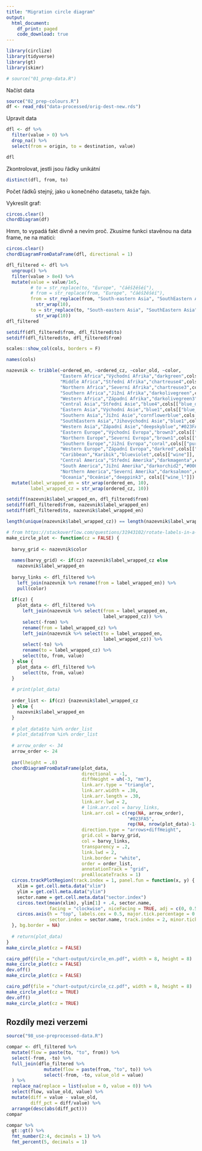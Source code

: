 ```yaml
---
title: "Migration circle diagram"
output:
  html_document:
    df_print: paged
    code_download: true
---
```


```r
library(circlize)
library(tidyverse)
library(gt)
library(skimr)
```

```r
# source("01_prep-data.R")
```


Načíst data

```r
source("02_prep-colours.R")
df <- read_rds("data-processed/orig-dest-new.rds")
```

Upravit data

```r
dfl <- df %>% 
  filter(value > 0) %>% 
  drop_na() %>% 
  select(from = origin, to = destination, value)
```


```r
dfl
```

Zkontrolovat, jestli jsou řádky unikátní 

```r
distinct(dfl, from, to)
```

Počet řádků stejný, jako u konečného datasetu, takže fajn.

Vykreslit graf:

```r
circos.clear()
chordDiagram(df)
```


Hmm, to vypadá fakt divně a nevím proč. Zkusíme funkci stavěnou na data frame, ne na matici:

```r
circos.clear()
chordDiagramFromDataFrame(dfl, directional = 1)
```


```r
dfl_filtered <- dfl %>% 
  ungroup() %>% 
  filter(value > 8e4) %>% 
  mutate(value = value/1e5,
         # to = str_replace(to, "Europe", "čáěšžěšéí"),
         # from = str_replace(from, "Europe", "čáěšžěšéí"),
         from = str_replace(from, "South-eastern Asia", "SouthEastern Asia") %>%
           str_wrap(10),
         to = str_replace(to, "South-eastern Asia", "SouthEastern Asia") %>% 
           str_wrap(10))
dfl_filtered
```


```r
setdiff(dfl_filtered$from, dfl_filtered$to)
setdiff(dfl_filtered$to, dfl_filtered$from)
```

```r
scales::show_col(cols, borders = F)
```

```r
names(cols)
```


```r
nazevnik <- tribble(~ordered_en, ~ordered_cz, ~color_old, ~color,
                    "Eastern Africa","Východní Afrika","darkgreen",cols[["yellow"]],
                    "Middle Africa","Střední Afrika","chartreuse4",cols[["yellow_l"]],
                    "Northern Africa","Severní Afrika","chartreuse3",cols[["orange"]],
                    "Southern Africa","Jižní Afrika","darkolivegreen",cols[["orange_l"]],
                    "Western Africa","Západní Afrika","darkolivegreen3","#e6bd33",
                    "Central Asia","Střední Asie","blue4",cols[["blue_dark"]],
                    "Eastern Asia","Východní Asie","blue1",cols[["blue_dark_l"]],
                    "Southern Asia","Jižní Asie","cornflowerblue",cols[["blue_light_l"]],
                    "SouthEastern Asia","Jihovýchodní Asie","blue1",cols[["blue_light"]],
                    "Western Asia","Západní Asie","deepskyblue","#023FA5",
                    "Eastern Europe","Východní Evropa","brown3",cols[["brown_l"]],
                    "Northern Europe","Severní Evropa","brown1",cols[["brown"]],
                    "Southern Europe","Jižní Evropa","coral",cols[["purple"]],
                    "Western Europe","Západní Evropa","darkred",cols[["purple_l"]],
                    "Caribbean","Karibik","blueviolet",cols[["wine"]],
                    "Central America","Střední Amerika","darkmagenta",cols[["green_l"]],
                    "South America","Jižní Amerika","darkorchid2","#006600",
                    "Northern America","Severní Amerika","darksalmon",cols[["green"]],
                    "Oceania","Oceánie","deeppink3", cols[["wine_l"]]) %>% 
  mutate(label_wrapped_en = str_wrap(ordered_en, 10),
         label_wrapped_cz = str_wrap(ordered_cz, 10))

setdiff(nazevnik$label_wrapped_en, dfl_filtered$from)
setdiff(dfl_filtered$from, nazevnik$label_wrapped_en)
setdiff(dfl_filtered$to, nazevnik$label_wrapped_en)

```

```r
length(unique(nazevnik$label_wrapped_cz)) == length(nazevnik$label_wrapped_cz)
```


```r
# from https://stackoverflow.com/questions/31943102/rotate-labels-in-a-chorddiagram-r-circlize
make_circle_plot <- function(cz = FALSE) {
  
  barvy_grid <- nazevnik$color
  
  names(barvy_grid) <- if(cz) nazevnik$label_wrapped_cz else
    nazevnik$label_wrapped_en
  
  barvy_links <- dfl_filtered %>% 
    left_join(nazevnik %>% rename(from = label_wrapped_en)) %>% 
    pull(color)
  
  if(cz) {
    plot_data <- dfl_filtered %>% 
      left_join(nazevnik %>% select(from = label_wrapped_en, 
                                    label_wrapped_cz)) %>% 
      select(-from) %>%
      rename(from = label_wrapped_cz) %>% 
      left_join(nazevnik %>% select(to = label_wrapped_en,
                                    label_wrapped_cz)) %>% 
      select(-to) %>%
      rename(to = label_wrapped_cz) %>% 
      select(to, from, value)
  } else {
    plot_data <- dfl_filtered %>% 
      select(to, from, value)
  }
  
  # print(plot_data)
  
  order_list <- if(cz) {nazevnik$label_wrapped_cz
  } else {
    nazevnik$label_wrapped_en
  }
  
  # plot_data$to %in% order_list
  # plot_data$from %in% order_list
  
  # arrow_order <- 34
  arrow_order <- 24
  
  par(lheight = .8)
  chordDiagramFromDataFrame(plot_data,
                            directional = -1,
                            diffHeight = uh(-3, "mm"),
                            link.arr.type = "triangle",
                            link.arr.width = .30,
                            link.arr.length = .30,
                            link.arr.lwd = 2,
                            # link.arr.col = barvy_links,
                            link.arr.col = c(rep(NA, arrow_order),
                                             "#023FA5",
                                             rep(NA, nrow(plot_data)-1-arrow_order)),
                            direction.type = "arrows+diffHeight",
                            grid.col = barvy_grid,
                            col = barvy_links,
                            transparency = .2,
                            link.lwd = 2,
                            link.border = "white",
                            order = order_list,
                            annotationTrack = "grid",
                            preAllocateTracks = 1)
  circos.trackPlotRegion(track.index = 1, panel.fun = function(x, y) {
    xlim = get.cell.meta.data("xlim")
    ylim = get.cell.meta.data("ylim")
    sector.name = get.cell.meta.data("sector.index")
    circos.text(mean(xlim), ylim[1] + .4, sector.name,
                facing = "clockwise", niceFacing = TRUE, adj = c(0, 0.5))
    circos.axis(h = "top", labels.cex = 0.5, major.tick.percentage = 0.2,
                sector.index = sector.name, track.index = 2, minor.ticks = 4)
  }, bg.border = NA)
  
  # return(plot_data)
}
make_circle_plot(cz = FALSE)
```


```r
cairo_pdf(file = "chart-output/circle_en.pdf", width = 8, height = 8)
make_circle_plot(cz = FALSE)
dev.off()
make_circle_plot(cz = FALSE)
```

```r
cairo_pdf(file = "chart-output/circle_cz.pdf", width = 8, height = 8)
make_circle_plot(cz = TRUE)
dev.off()
make_circle_plot(cz = TRUE)
```

## Rozdíly mezi verzemi

```r
source("98_use-preprocessed-data.R")

compar <- dfl_filtered %>% 
  mutate(flow = paste(to, "to", from)) %>% 
  select(-from, -to) %>% 
  full_join(dflo_filtered %>% 
              mutate(flow = paste(from, "to", to)) %>% 
              select(-from, -to, value_old = value)
  ) %>% 
  replace_na(replace = list(value = 0, value = 0)) %>% 
  select(flow, value_old, value) %>% 
  mutate(diff = value - value_old,
         diff_pct = diff/value) %>% 
  arrange(desc(abs(diff_pct)))
compar
```


```r
compar %>% 
  gt::gt() %>% 
  fmt_number(2:4, decimals = 1) %>% 
  fmt_percent(5, decimals = 1)
```


